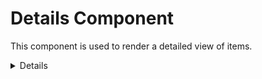 
# Details Component

<ComponentName
  tagName='ecc-utils-design-details'
  reactTagName='EccUtilsDesignDetails'
  version='0.0.1'
  beta
/>

This component is used to render a detailed view of items.

<Details />

<Tabs items={['React', 'HTML/Lit']}>
  <Tabs.Tab>
    ````ts showLineNumbers {2, 3, 10} copy filename="EccUtilsDesignDetails"
    import React from 'react';
    import EccUtilDesignDetails from '@elixir-cloud/design/dist/react/details/index';
    import { Action, Field } from '@elixir-cloud/design/dist/components/details/details';

    const data: Object ={...}
    const actions: Action[]=[...]
    const fields: Field[]=[...]

    export default function details() {
      return <EccUtilsDesignDetails data={data} fields={fields} actions={actions} />;
    }
    ````

  </Tabs.Tab>
  <Tabs.Tab>
    ````html showLineNumbers {6, 13-16} copy filename="ecc-utils-design-details"
    <body>
        <div id="demo"></div>
    </div>
    <script type="module">
      import { html, render } from "lit";
      import "@elixir-cloud/design/dist/components/details/index.js";

      const data = {...}
      const actions = [...]
      const fields = [...]

      render(
        html`<ecc-utils-design-details
              data={data}
              fields={fields}
              actions={actions}/> `,
        document.querySelector("#demo")
      );

    </script>
    ````

  </Tabs.Tab>
</Tabs>

## Properties

| Property              | Required | Default | Type     | Description                               |
| --------------------- | -------- | ------- | -------- | ----------------------------------------- |
| `data`                | `true`   |         | `Object` | Data to be rendered                       |
| [`fields`](#fields)   | `true`   |         | `Array`  | An array of fields to render              |
| [`actions`](#actions) | `false`  |         | `Array`  | An array of buttons and its configuration |

### fields\*

The `fields` property allows you to define an array of fields along with their configuration. Fields can be used to render specific data from the `data` object.

| Property                           | Required | Default  | Type                | Description                                                                                 |
| ---------------------------------- | -------- | -------- | ------------------- | ------------------------------------------------------------------------------------------- |
| `key`                              | `true`   |          | `string`            | A unique identifier for the field, used to distinguish between fields in the configuration. |
| `path`                             | `true`   |          | `string`            | The path to the data to be rendered.                                                        |
| `tab`                              | `false`  |          | `string`            | The tab group to which the field belongs.                                                   |
| `parentKey`                        | `false`  |          | `string`            | The parent key of the field. Recommended if tab is not provided.                            |
| `label`                            | `false`  |          | `string`            | The display name or label for the field.                                                    |
| `tooltip`                          | `false`  |          | `string`            | The tooltip to be displayed on hover.                                                       |
| `copy`                             | `false`  | `false`  | `boolean`           | A flag to indicate if the field should be copied.                                           |
| `arrayOptions.type`                | `false`  | `detail` | `'detail' \| 'tag'` | The type of array to be rendered. Prefer `tag` for smaller values.                          |
| `arrayOptions.labelOptions.path`   | `false`  |          | `string`            | The path in the child object to be used as the label.                                       |
| `arrayOptions.labelOptions.prefix` | `false`  |          | `string`            | The prefix to be added to the label.                                                        |
| `arrayOptions.labelOptions.suffix` | `false`  |          | `string`            | The suffix to be added to the label.                                                        |

### Actions

The `actions` property allows you to define an array of actions along with their configuration. Actions can be used to render buttons or links.

| Property        | Required | Default  | Type             | Description                                                                                   |
| --------------- | -------- | -------- | ---------------- | --------------------------------------------------------------------------------------------- |
| `key`           | `true`   |          | `string`         | A unique identifier for the action, used to distinguish between actions in the configuration. |
| `label`         | `true`   |          | `string`         | The display name or label for the action.                                                     |
| `type`          | `false`  | `button` | `button \| link` | The type of action to be rendered.                                                            |
| `position`      | `false`  | `right`  | `left \| right`  | The position of the action.                                                                   |
| `buttonOptions` | `false`  |          | `Object`         | The configuration for the button. Can be used if `type` is `button`.                          |
| `linkOptions`   | `false`  |          | `Object`         | The configuration for the link. Can be used if `type` is `link`.                              |

#### Button Options

| Property        | Required | Default   | Type                                                         | Description                                                    |
| --------------- | -------- | --------- | ------------------------------------------------------------ | -------------------------------------------------------------- |
| `variant`       | `false`  | `primary` | `primary \| success \| neutral \| warning \| danger \| text` | The variant of the button.                                     |
| `loading`       | `false`  | `false`   | `boolean`                                                    | A flag to indicate if the button should be in a loading state. |
| `disabled`      | `false`  | `false`   | `boolean`                                                    | A flag to indicate if the button should be disabled.           |
| `size`          | `false`  | `medium`  | `small \| medium \| large`                                   | The size of the button.                                        |
| `icon.url`      | `false`  |           | `string`                                                     | The URL of the icon to be displayed.                           |
| `icon.position` | `false`  | `prefix`  | `prefix \| suffix`                                           | The position of the icon.                                      |

#### Link Options

| Property | Required | Default  | Type                       | Description                 |
| -------- | -------- | -------- | -------------------------- | --------------------------- |
| `url`    | `true`   |          | `string`                   | The URL to be navigated to. |
| `size`   | `false`  | `medium` | `small \| medium \| large` | The size of the link.       |

## Events

The component triggers a custom event, named `ecc-utils-button-click`, upon clicking a button with a specific `key`. This event conveys details about the clicked button, including its `key` and `index`. The app-author is expected to fire the event based on the key provided in the `buttons` prop to the element. This action is intended to activate the corresponding button associated with the specified key.

#### Event Payload

| Property | Type     | Description                                           |
| -------- | -------- | ----------------------------------------------------- |
| `key`    | `string` | The unique identifier of the clicked button.          |
| `index`  | `number` | The index of the button in reference to other buttons |

## Slots

<Callout emoji='🤠'> Aye! Partner, hold on your horses! We're working here!</Callout>

## Parts

<Callout emoji='🔫'> Bro! We are working!</Callout>

## CSS Variables

<Callout emoji='💣'> Under construction.</Callout>